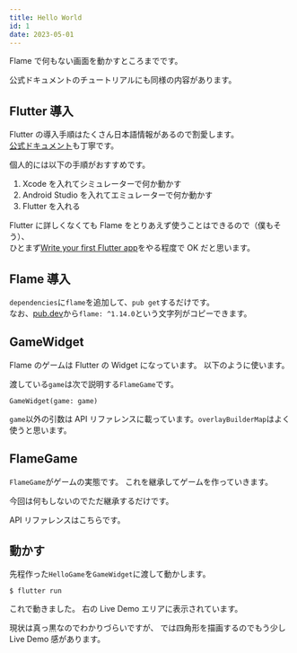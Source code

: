```yaml
---
title: Hello World
id: 1
date: 2023-05-01
---
```



Flame で何もない画面を動かすところまでです。

公式ドキュメントのチュートリアルにも同様の内容があります。

<DocLink document="https://docs.flame-engine.org/latest/tutorials/bare_flame_game.html" />

## Flutter 導入

Flutter の導入手順はたくさん日本語情報があるので割愛します。  
[公式ドキュメント](https://flutter.dev/docs/get-started/install)も丁寧です。

個人的には以下の手順がおすすめです。

1. Xcode を入れてシミュレーターで何か動かす
2. Android Studio を入れてエミュレーターで何か動かす
3. Flutter を入れる

Flutter に詳しくなくても Flame をとりあえず使うことはできるので（僕もそう）、  
ひとまず[Write your first Flutter app](https://docs.flutter.dev/get-started/codelab)をやる程度で OK だと思います。

## Flame 導入

`dependencies`に`flame`を追加して、`pub get`するだけです。  
なお、[pub.dev](https://pub.dev/packages/flame)から`flame: ^1.14.0`という文字列がコピーできます。

<ExampleCode file="pubspec.yaml" label="hello" dir="examples" lang="yaml" />

## GameWidget

Flame のゲームは Flutter の Widget になっています。
以下のように使います。

渡している`game`は次で説明する`FlameGame`です。

```
GameWidget(game: game)
```

`game`以外の引数は API リファレンスに載っています。`overlayBuilderMap`はよく使うと思います。

<DocLink reference="https://pub.dev/documentation/flame/latest/game/GameWidget-class.html" />

## FlameGame

`FlameGame`がゲームの実態です。
これを継承してゲームを作っていきます。

今回は何もしないのでただ継承するだけです。

<ExampleCode file="hello/game.dart" />

API リファレンスはこちらです。

<DocLink reference="https://pub.dev/documentation/flame/latest/game/FlameGame-class.html" />

## 動かす

先程作った`HelloGame`を`GameWidget`に渡して動かします。

<ExampleCode file="hello/page.dart" />

```
$ flutter run
```

これで動きました。
右の Live Demo エリアに表示されています。

現状は真っ黒なのでわかりづらいですが、 <ExampleLink slug="rect" />では四角形を描画するのでもう少し Live Demo 感があります。
